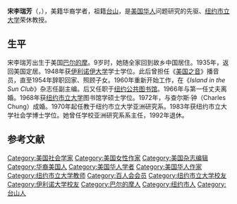 '''宋李瑞芳'''（{{lang-en|Betty Lee Sung}}，{{bd|1924年|10月3日}}），美籍华裔学者，祖籍[[台山市|台山]]，是[[美国华人|美国华人]]问题研究的先驱、[[纽约市立大学|纽约市立大学]]荣休教授。

==生平==
宋李瑞芳出生于美国[[巴尔的摩|巴尔的摩]]。9岁时，她随全家回到故乡中国居住。1935年，返回美国定居。1948年获[[伊利诺伊大学|伊利诺伊大学]]学士学位。此后曾担任《[[美国之音|美国之音]]》播音员，直至1954年辞职回家、照顾子女。1960年重新开始工作，在《''Island in the Sun Club''》杂志任副主编。后又任职于[[纽约公共图书馆|纽约公共图书馆]]。1966年与第一任丈夫离婚。1968年获[[纽约市立大学|纽约市立大学]]图书馆学硕士学位。1972年，与查尔斯·钟（Charles Chung）成婚。1970年起任教于纽约市立大学亚洲研究系。1983年获纽约市立大学社会学博士学位。她曾任学校亚洲研究系系主任，1992年退休。{{r|nus}}{{r|xh}}

== 参考文献 ==
{{reflist|refs=
<ref name=nus>{{cite web|url=http://www.lib.nus.edu.sg/chz/chineseoverseas/oc_sbd.htm|title=宋李瑞芳 (Sung Betty Lee)|publisher=新加坡国立大学海外华人研究|access-date=2016-09-25|archive-date=2012-04-01|archive-url=https://web.archive.org/web/20120401221705/http://www.lib.nus.edu.sg/chz/chineseoverseas/oc_sbd.htm|dead-url=no}}</ref>
<ref name=xh>{{cite web|url=http://news.xinhuanet.com/overseas/2004-11/23/content_2251239.htm|title=研究美国华人移民问题的先驱：宋李瑞芳|date=2004-11-23|publisher=新华网|access-date=2016-09-25|archive-date=2008-12-11|archive-url=https://web.archive.org/web/20081211195641/http://news.xinhuanet.com/overseas/2004-11/23/content_2251239.htm|dead-url=no}}</ref>
}}

{{DEFAULTSORT:S}}
[[Category:美国社会学家|Category:美国社会学家]]
[[Category:美国女性作家|Category:美国女性作家]]
[[Category:美国杂志编辑|Category:美国杂志编辑]]
[[Category:华裔美国人|Category:华裔美国人]]
[[Category:美国华人学者|Category:美国华人学者]]
[[Category:美国华人作家|Category:美国华人作家]]
[[Category:纽约市立大学教师|Category:纽约市立大学教师]]
[[Category:百人会会员|Category:百人会会员]]
[[Category:纽约市立大学校友|Category:纽约市立大学校友]]
[[Category:伊利诺大学校友|Category:伊利诺大学校友]]
[[Category:巴尔的摩人|Category:巴尔的摩人]]
[[Category:纽约市人|Category:纽约市人]]
[[Category:台山人|Category:台山人]]